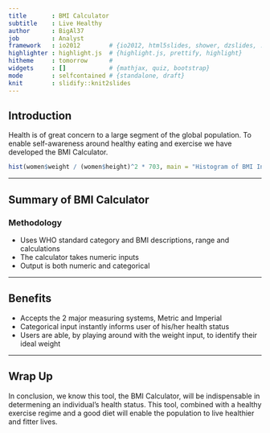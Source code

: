```yaml
---
title       : BMI Calculator
subtitle    : Live Healthy
author      : BigAl37
job         : Analyst
framework   : io2012        # {io2012, html5slides, shower, dzslides, ...}
highlighter : highlight.js  # {highlight.js, prettify, highlight}
hitheme     : tomorrow      # 
widgets     : []            # {mathjax, quiz, bootstrap}
mode        : selfcontained # {standalone, draft}
knit        : slidify::knit2slides
---
```


## Introduction

Health is of great concern to a large segment of the global population.
To enable self-awareness around healthy eating and exercise we have
developed the BMI Calculator.

```r
hist(women$weight / (women$height)^2 * 703, main = "Histogram of BMI Index of American Women between the ages 30-39", ylab = "Frequency", xlab = "BMI Index")
```

--- 

## Summary of BMI Calculator
### Methodology
* Uses WHO standard category and BMI descriptions, range and calculations
* The calculator takes numeric inputs
* Output is both numeric and categorical


---

## Benefits
* Accepts the 2 major measuring systems, Metric and Imperial
* Categorical input instantly informs user of his/her health status
* Users are able, by playing around with the weight input, to identify their ideal weight


---

## Wrap Up
In conclusion, we know this tool, the BMI Calculator, will be indispensable in determening an individual's health status. This tool, combined with a healthy exercise regime and a good diet will enable the population to live healthier and fitter lives. 
